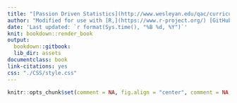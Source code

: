 ```yaml
---
title: "[Passion Driven Statistics](http://www.wesleyan.edu/qac/curriculum/resources/index.html)"
author: "Modified for use with [R,](https://www.r-project.org/) [GitHub,](https://github.com/) and [Zotero](https://www.zotero.org/)"
date: 'Last updated: `r format(Sys.time(), "%B %d, %Y")`'
knit: bookdown::render_book
output:
  bookdown::gitbook: 
  lib_dir: assets
documentclass: book
link-citations: yes
css: "./CSS/style.css"
---
```


```r
knitr::opts_chunk$set(comment = NA, fig.align = "center", comment = NA, warning = FALSE, message = FALSE)
```

